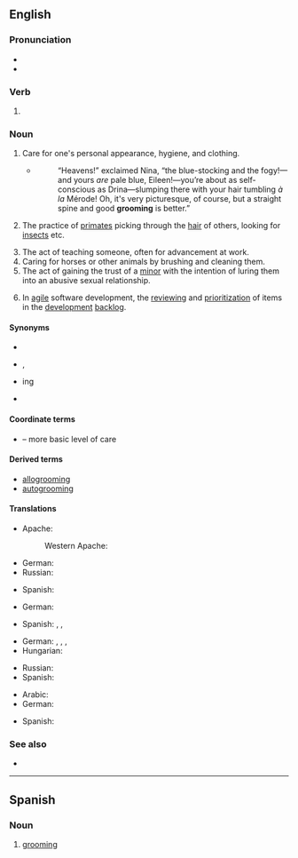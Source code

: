 ==English==
{{slim-wikipedia|Groom (disambiguation)#Grooming|Grooming}}
{{wikipedia|Child grooming}}

===Pronunciation===
* {{IPA|en|/ˈɡɹuːmɪŋ/}}
* {{rhymes|en|uːmɪŋ|s=2}}

===Verb===
{{head|en|verb form}}

# {{present participle of|en|groom|nocat=1}}

===Noun===
{{en-noun|-|s}}

# Care for one's personal appearance, hygiene, and clothing.
#* {{RQ:Chmbrs YngrSt|IX}}
#*: “Heavens!” exclaimed Nina, “the blue-stocking and the fogy!—and yours ''are'' pale blue, Eileen!—you’re about as self-conscious as Drina—slumping there with your hair tumbling ''à la'' Mérode! Oh, it's very picturesque, of course, but a straight spine and good '''grooming''' is better.{{nb...}}”
# {{lb|en|biology}} The practice of [[primate]]s picking through the [[hair]] of others, looking for [[insect]]s etc.
# The act of teaching someone, often for advancement at work.
# Caring for horses or other animals by brushing and cleaning them.
# The act of gaining the trust of a [[minor]] with the intention of luring them into an abusive sexual relationship.
# {{lb|en|software engineering}} In [[agile]] software development, the [[review]]ing and [[prioritization]] of items in the [[development]] [[backlog]].

====Synonyms====
* {{sense|care for one's appearance}}
* {{sense|act of teaching}} {{l|en|coaching}}, {{l|en|mentoring}}
* {{sense|caring for horses}} {{l|en|curry}}ing
* {{sense|attempting to gain the trust of a minor}}

====Coordinate terms====
* {{sense|care for one's appearance}} {{l|en|personal hygiene}} – more basic level of care

====Derived terms====
* [[allogrooming]]
* [[autogrooming]]

====Translations====
{{trans-top|care for one's appearance}}
* Apache:
*: Western Apache: {{t|apw|bee ídadołzhooní}}
* German: {{t+|de|Körperpflege|f}}
* Russian: {{t+|ru|ухо́д|m}}
{{trans-mid}}
* Spanish: {{t+|es|arreglo|m}}
{{trans-bottom}}

{{trans-top|act of teaching}}
* German: {{t+|de|Coaching|n}}
{{trans-mid}}
* Spanish: {{t+|es|adiestramiento|m}}, {{t+|es|entrenamiento|m}}, {{t|es|capacitación|f}}
{{trans-bottom}}

{{trans-top|caring for horses}}
* German: {{t|de|Pferdepflege|f}}, {{t|de|Tierpflege|f}}, {{t+|de|Fellpflege|f}}, {{t|de|Viehputz|m}}
* Hungarian: {{t+|hu|lóápolás}}
{{trans-mid}}
* Russian: {{t+|ru|ухо́д|m}}
* Spanish: {{t+|es|acicaladura|f}}
{{trans-bottom}}

{{trans-top|attempting to gain the trust of a minor}}
* Arabic: {{t|ar|استمالة الأطفال|tr=aistimalat al'atfal}}
* German: {{t|de|sich vertraut machen}}
{{trans-mid}}
* Spanish: {{qualifier|Mexico}} {{t+|es|sonsaque|m}}
{{trans-bottom}}

===See also===
* {{projectlink|wikipedia|Child grooming}}

----

==Spanish==

===Noun===
{{es-noun|m|-}}

# [[#English|grooming]]